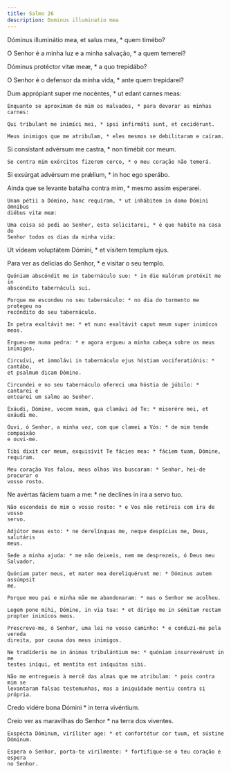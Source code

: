 ```yaml
---
title: Salmo 26
description: Dominus illuminatio mea
---
```


<div class="side-by-side not-content">

Dóminus illuminátio mea, et salus mea, * quem timébo?

O Senhor é a minha luz e a minha salvação, * a quem temerei?

Dóminus protéctor vitæ meæ, * a quo trepidábo?

O Senhor é o defensor da minha vida, * ante quem trepidarei?

Dum apprópiant super me nocéntes, * ut edant carnes meas:

    Enquanto se aproximam de mim os malvados, * para devorar as minhas carnes:

    Qui tríbulant me inimíci mei, * ipsi infirmáti sunt, et cecidérunt.

    Meus inimigos que me atribulam, * eles mesmos se debilitaram e caíram.

Si consístant advérsum me castra, * non timébit cor meum.

    Se contra mim exércitos fizerem cerco, * o meu coração não temerá.

Si exsúrgat advérsum me prǽlium, * in hoc ego sperábo.

Ainda que se levante batalha contra mim, * mesmo assim esperarei.

    Unam pétii a Dómino, hanc requíram, * ut inhábitem in domo Dómini ómnibus
    diébus vitæ meæ:

    Uma coisa só pedi ao Senhor, esta solicitarei, * é que habite na casa do
    Senhor todos os dias da minha vida:

Ut vídeam voluptátem Dómini, * et vísitem templum ejus.

Para ver as delícias do Senhor, * e visitar o seu templo.

    Quóniam abscóndit me in tabernáculo suo: * in die malórum protéxit me in
    abscóndito tabernáculi sui.

    Porque me escondeu no seu tabernáculo: * no dia do tormento me protegeu no
    recôndito do seu tabernáculo.

    In petra exaltávit me: * et nunc exaltávit caput meum super inimícos meos.

    Ergueu-me numa pedra: * e agora ergueu a minha cabeça sobre os meus
    inimigos.

    Circuívi, et immolávi in tabernáculo ejus hóstiam vociferatiónis: * cantábo,
    et psalmum dicam Dómino.

    Circundei e no seu tabernáculo ofereci uma hóstia de júbilo: * cantarei e
    entoarei um salmo ao Senhor.

    Exáudi, Dómine, vocem meam, qua clamávi ad Te: * miserére mei, et exáudi me.

    Ouvi, ó Senhor, a minha voz, com que clamei a Vós: * de mim tende compaixão
    e ouvi-me.

    Tibi dixit cor meum, exquisívit Te fácies mea: * fáciem tuam, Dómine,
    requíram.

    Meu coração Vos falou, meus olhos Vos buscaram: * Senhor, hei-de procurar o
    vosso rosto.

Ne avértas fáciem tuam a me: * ne declínes in ira a servo tuo.

    Não escondeis de mim o vosso rosto: * e Vos não retireis com ira de vosso
    servo.

    Adjútor meus esto: * ne derelínquas me, neque despícias me, Deus, salutáris
    meus.

    Sede a minha ajuda: * me não deixeis, nem me desprezeis, ó Deus meu
    Salvador.

    Quóniam pater meus, et mater mea dereliquérunt me: * Dóminus autem assúmpsit
    me.

    Porque meu pai e minha mãe me abandonaram: * mas o Senhor me acolheu.

    Legem pone mihi, Dómine, in via tua: * et dírige me in sémitam rectam
    propter inimícos meos.

    Prescreve-me, ó Senhor, uma lei no vosso caminho: * e conduzi-me pela vereda
    direita, por causa dos meus inimigos.

    Ne tradíderis me in ánimas tribulántium me: * quóniam insurrexérunt in me
    testes iníqui, et mentíta est iníquitas sibi.

    Não me entregueis à mercê das almas que me atribulam: * pois contra mim se
    levantaram falsas testemunhas, mas a iniquidade mentiu contra si própria.

Credo vidére bona Dómini * in terra vivéntium.

Creio ver as maravilhas do Senhor * na terra dos viventes.

    Exspécta Dóminum, viríliter age: * et confortétur cor tuum, et sústine
    Dóminum.

    Espera o Senhor, porta-te virilmente: * fortifique-se o teu coração e espera
    no Senhor.

</div>
